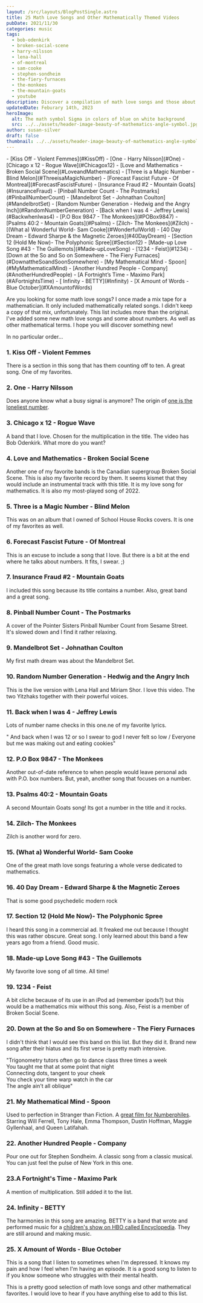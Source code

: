 ```yaml
---
layout: /src/layouts/BlogPostSingle.astro
title: 25 Math Love Songs and Other Mathematically Themed Videos
pubDate: 2021/11/30
categories: music
tags:
  - bob-odenkirk
  - broken-social-scene
  - harry-nilsson
  - lena-hall
  - of-montreal
  - sam-cooke
  - stephen-sondheim
  - the-fiery-furnaces
  - the-monkees
  - the-mountain-goats
  - youtube
description: Discover a compilation of math love songs and those about mathematical terms with this music playlist. This mixtape is perfect for anyone who loves both numbers and music.
updatedDate: Feburary 14th, 2023
heroImage:
  alt: The math symbol Sigma in colors of blue on white background
  src: ../../assets/header-image-beauty-of-mathematics-angle-symbol.jpg
author: susan-silver
draft: false
thumbnail: ../../assets/header-image-beauty-of-mathematics-angle-symbol.jpg
---
```



<Toc>
- [Kiss Off - Violent Femmes](#KissOff)
- [One - Harry Nilsson](#One)
- [Chicago x 12 - Rogue Wave](#Chicagox12)
- [Love and Mathematics - Broken Social Scene](#LoveandMathematics)
- [Three is a Magic Number - Blind Melon](#ThreeisaMagicNumber)
- [Forecast Fascist Future - Of Montreal](#ForecastFascistFuture)
- [Insurance Fraud #2 - Mountain Goats](#InsuranceFraud)
- [Pinball Number Count - The Postmarks](#PinballNumberCount)
- [Mandelbrot Set - Johnathan Coulton](#MandelbrotSet)
- [Random Number Generation - Hedwig and the Angry Inch](#RandomNumberGeneration)
- [Back when I was 4 - Jeffrey Lewis](#BackwhenIwas4)
- [P.O Box 9847 - The Monkees](#POBox9847)
- [Psalms 40:2 - Mountain Goats](#Psalms)
- [Zilch- The Monkees](#Zilch)
- [(What a) Wonderful World- Sam Cooke](#WonderfulWorld)
- [40 Day Dream - Edward Sharpe & the Magnetic Zeroes](#40DayDream)
- [Section 12 (Hold Me Now)- The Polyphonic Spree](#Section12)
- [Made-up Love Song #43 - The Guillemots](#Made-upLoveSong)
- [1234 - Feist](#1234)
- [Down at the So and So on Somewhere - The Fiery Furnaces](#DownattheSoandSoonSomewhere)
- [My Mathematical Mind - Spoon](#MyMathematicalMind)
- [Another Hundred People - Company](#AnotherHundredPeople)
- [A Fortnight’s Time - Maximo Park](#AFortnightsTime)
- [ Infinity - BETTY](#Infinity)
- [X Amount of Words - Blue October](#XAmountofWords)
</Toc>

Are you looking for some math love songs? I once made a mix tape for a mathematician. It only included mathematically related songs. 
I didn't keep a copy of that mix, unfortunately. This list includes more than the original. I've added some new 
math love songs and some about numbers. As well as other mathematical terms. I hope you will discover something new!

In no particular order...

### <a name="KissOff "></a> 1. Kiss Off - Violent Femmes

<YouTube id="https://www.youtube.com/watch?v=hTUAaW3oGGo" />

There is a section in this song that has them counting off to ten. A great song. One of my favorites.

### <a name="One"></a> 2. One - Harry Nilsson

<YouTube id="https://www.youtube.com/watch?v=DYzY7-V5vxY" />

Does anyone know what a busy signal is anymore? The origin of [one is the loneliest number](https://beautyofmathematics.com/one-harry-nilsson/).

### <a name="Chicagox12"></a> 3. Chicago x 12 - Rogue Wave

<YouTube id="https://www.youtube.com/watch?v=e8wulSNIo6A" />

A band that I love. Chosen for the multiplication in the title. The video has Bob Odenkirk. What more do you want?

### <a name="LoveandMathematics"></a> 4. Love and Mathematics - Broken Social Scene

<YouTube id="https://www.youtube.com/watch?v=L2fsKgxr-Zo" />

Another one of my favorite bands is the Canadian supergroup Broken Social Scene. This is also my favorite record by them. It seems kismet that they would include an instrumental track with this title. It is my love song for mathematics. It is also my most-played song of 2022.

### <a name="ThreeisaMagicNumber"></a> 5. Three is a Magic Number - Blind Melon

<YouTube id="https://www.youtube.com/watch?v=k6to8QyaA1Y" />

This was on an album that I owned of School House Rocks covers. It is one of my favorites as well.

### <a name="ForecastFascistFuture "></a> 6. Forecast Fascist Future - Of Montreal

<YouTube id="https://www.youtube.com/watch?v=PGhSjGsfJM0" />

This is an excuse to include a song that I love. But there is a bit at the end where he talks about numbers. It fits, I swear. ;)

### <a name="InsuranceFraud"></a> 7. Insurance Fraud #2 - Mountain Goats

<YouTube id="https://www.youtube.com/watch?v=Nnjb0eZPxM4" />

I included this song because its title contains a number. Also, great band and a great song.

### <a name="PinballNumberCount"></a> 8. Pinball Number Count - The Postmarks

<YouTube id="https://www.youtube.com/watch?v=Md5SxTz4yZ4" />

A cover of the Pointer Sisters Pinball Number Count from Sesame Street. It's slowed down and I find it rather relaxing.

### <a name="MandelbrotSet"></a> 9. Mandelbrot Set - Johnathan Coulton

<YouTube id="https://www.youtube.com/watch?v=6tsutU92rrE" />

My first math dream was about the Mandelbrot Set.

### <a name="RandomNumberGeneration"></a> 10. Random Number Generation - Hedwig and the Angry Inch

<YouTube id="https://www.youtube.com/watch?v=cD7Hk7ytJ5w" />

This is the live version with Lena Hall and Miriam Shor. I love this video. The two Yitzhaks together with their powerful voices.

### <a name="BackwhenIwas4 "></a> 11. Back when I was 4 - Jeffrey Lewis

<YouTube id="https://www.youtube.com/watch?v=aXsjuAv05XY" />

Lots of number name checks in this one.ne of my favorite lyrics.

" And back when I was 12 or so I swear to god I never felt so low / Everyone but me was making out and eating cookies"

### <a name="POBox9847"></a> 12. P.O Box 9847 - The Monkees

<YouTube id="https://www.youtube.com/watch?v=HxnMLPtXIzw" />

Another out-of-date reference to when people would leave personal ads with P.O. box numbers. But, yeah, another song that focuses on a number.

### <a name="Psalms"></a> 13. Psalms 40:2 - Mountain Goats

<YouTube id="https://www.youtube.com/watch?v=O7YQR27lykA" />

A second Mountain Goats song! Its got a number in the title and it rocks.

### <a name="Zilch"></a> 14. Zilch- The Monkees

<YouTube id="https://www.youtube.com/watch?v=OedfVXal_Y8" />

Zilch is another word for zero.

### <a name="WonderfulWorld"></a> 15. (What a) Wonderful World- Sam Cooke

<YouTube id="https://www.youtube.com/watch?v=VzlLi5jX_C4" />

One of the great math love songs featuring a whole verse dedicated to mathematics.

### <a name="40DayDream"></a>16. 40 Day Dream - Edward Sharpe & the Magnetic Zeroes

<YouTube id="https://www.youtube.com/watch?v=_7nD1T7mjp8" />

That is some good psychedelic modern rock

### <a name="Section12"></a> 17. Section 12 (Hold Me Now)- The Polyphonic Spree

<YouTube id="https://www.youtube.com/watch?v=1KrAPnHDfko"/>

I heard this song in a commercial ad. It freaked me out because I thought this was rather obscure. Great song. I only learned about this band a few years ago from a friend. Good music.

### <a name="Made-upLoveSong"></a> 18. Made-up Love Song #43 - The Guillemots

<YouTube id="https://www.youtube.com/watch?v=0EaAYi64Rpo" />

My favorite love song of all time. All time!

### <a name="1234"></a> 19. 1234 - Feist

<YouTube id="https://www.youtube.com/watch?v=ABYnqp-bxvg" />

A bit cliche because of its use in an iPod ad (remember ipods?) but this would be a mathematics mix without this song. Also, Feist is a member of Broken Social Scene.

### <a name="DownattheSoandSoonSomewhere"></a> 20. Down at the So and So on Somewhere - The Fiery Furnaces

<YouTube id="https://www.youtube.com/watch?v=N6ZCx0zEz8E"/>

I didn't think that I would see this band on this list. But they did it. Brand new song after their hiatus and its first verse is pretty math intensive.

"Trigonometry tutors often go to dance class three times a week  
You taught me that at some point that night  
Connecting dots, tangent to your cheek  
You check your time warp watch in the car  
The angle ain't all oblique"

### <a name="MyMathematicalMind"></a> 21. My Mathematical Mind - Spoon

<YouTube id="https://www.youtube.com/watch?v=eta9DRyxlbM" />

Used to perfection in Stranger than Fiction. A [great film for Numberphiles](https://beautyofmathematics.com/favorite-video-every-year-numberphile/). Starring Will Ferrell, Tony Hale, Emma Thompson, Dustin Hoffman, Maggie Gyllenhaal, and Queen Latifahah.

### <a name="AnotherHundredPeople"></a> 22. Another Hundred People - Company

<YouTube id="https://www.youtube.com/watch?v=5he9I0CrXts" />

Pour one out for Stephen Sondheim. A classic song from a classic musical. You can just feel the pulse of New York in this one.

### <a name="AFortnightsTime"></a> 23.A Fortnight's Time - Maximo Park

<YouTube id="https://www.youtube.com/watch?v=MzX7bgNioOE" />

A mention of multiplication. Still added it to the list.

### <a name="Infinity"></a> 24. Infinity - BETTY

<YouTube id="https://www.youtube.com/watch?v=IAZjhy1bthY" />

  

The harmonies in this song are amazing. BETTY is a band that wrote and performed music for a [children's show on HBO called Encyclopedia](https://en.wikipedia.org/wiki/Encyclopedia_(TV_series)). They are still around and making music.

### <a name="XAmountofWords"></a> 25. X Amount of Words - Blue October

<YouTube id="https://www.youtube.com/watch?v=eFrWZfIndnA" />

This is a song that I listen to sometimes when I'm depressed. It knows my pain and how I feel when I'm having an episode. It is a good song to listen to if you know someone who struggles with their mental health.

This is a pretty good selection of math love songs and other mathematical favorites. I would love to hear if you have anything else to add to this list.
